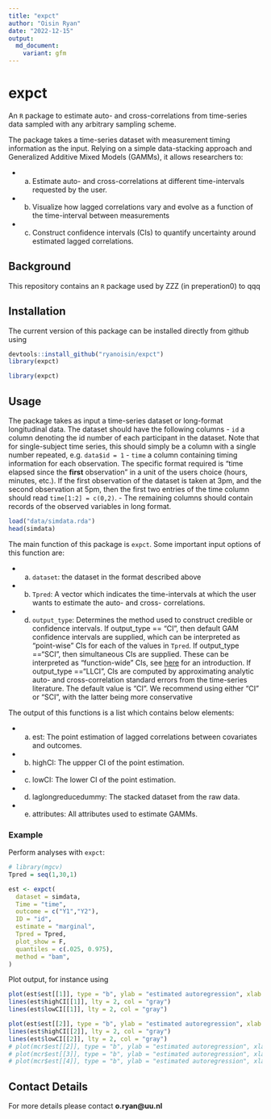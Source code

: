 ---
title: "expct"
author: "Oisin Ryan"
date: "2022-12-15"
output: 
  md_document:
    variant: gfm
---

# expct

An `R` package to estimate auto- and cross-correlations from time-series data sampled with any arbitrary sampling scheme. 

The package takes a time-series dataset with measurement timing information as the input. Relying on a simple data-stacking approach and Generalized Additive Mixed Models (GAMMs), it allows researchers to:

  - a) Estimate auto- and cross-correlations at different time-intervals requested by the user.
  - b) Visualize how lagged correlations vary and evolve as a function of the time-interval between measurements
  - c) Construct confidence intervals (CIs) to quantify uncertainty around estimated lagged correlations.
  
## Background
This repository contains an `R` package used by ZZZ (in preperation0) to qqq

## Installation
The current version of this package can be installed directly from github using
```{r,  eval = F}
devtools::install_github("ryanoisin/expct")
library(expct)
```

```{r,  eval = T, echo = F, message = F}
library(expct)
```

## Usage

The package takes as input a time-series dataset or long-format longitudinal data. The dataset should have the following columns
  - `id` a column denoting the id number of each participant in the dataset. Note that for single-subject time series, this should simply be a column with a single number repeated, e.g. `data$id = 1`
  - `time` a column containing timing information for each observation. The specific format required is "time elapsed since the **first** observation" in a unit of the users choice (hours, minutes, etc.). If the first observation of the dataset is taken at 3pm, and the second observation at 5pm, then the first two entries of the time column should read `time[1:2] = c(0,2)`. 
  - The remaining columns should contain records of the observed variables in long format.
  
```{r}
load("data/simdata.rda")
head(simdata)

```


The main function of this package is `expct`. Some important input options of this function are:

  - a) `dataset`: the dataset in the format described above
  - b) `Tpred`: A vector which indicates the time-intervals at which the user wants to estimate the auto- and cross- correlations. 
  - d) `output_type`: Determines the method used to construct credible or confidence intervals. If output_type == "CI", then default GAM confidence intervals are supplied, which can be interpreted as "point-wise" CIs for each of the values in `Tpred`. If output_type =="SCI", then simultaneous CIs are supplied. These can be interpreted as "function-wide" CIs, see [here](https://fromthebottomoftheheap.net/2016/12/15/simultaneous-interval-revisited/) for an introduction. If output_type =="LLCI", CIs are computed by approximating analytic auto- and cross-correlation standard errors from the time-series literature. The default value is "CI". We recommend using either "CI" or "SCI", with the latter being more conservative
  
The output of this functions is a list which contains below elements:

  - a) est: The point estimation of lagged correlations between covariates and outcomes.
  - b) highCI: The uppper CI of the point estimation.
  - c) lowCI: The lower CI of the point estimation.
  - d) laglongreducedummy: The stacked dataset from the raw data.
  - e) attributes: All attributes used to estimate GAMMs.  


### Example

Perform analyses with `expct`:

```{r, message = F}
# library(mgcv)
Tpred = seq(1,30,1)

est <- expct(
  dataset = simdata,
  Time = "time",
  outcome = c("Y1","Y2"),
  ID = "id",
  estimate = "marginal",
  Tpred = Tpred,
  plot_show = F,
  quantiles = c(.025, 0.975),
  method = "bam",
)
```

Plot output, for instance using
```{r, message = F}
plot(est$est[[1]], type = "b", ylab = "estimated autoregression", xlab = "time diff", main = "Autoregression X1")
lines(est$highCI[[1]], lty = 2, col = "gray")
lines(est$lowCI[[1]], lty = 2, col = "gray")

plot(est$est[[2]], type = "b", ylab = "estimated autoregression", xlab = "time diff", main = "Cross-Regression X2 on X1")
lines(est$highCI[[2]], lty = 2, col = "gray")
lines(est$lowCI[[2]], lty = 2, col = "gray")
# plot(mcr$est[[2]], type = "b", ylab = "estimated autoregression", xlab = "time diff", main = "Cross-Regresion")
# plot(mcr$est[[3]], type = "b", ylab = "estimated autoregression", xlab = "time diff", main = "Autoregression X1")
# plot(mcr$est[[4]], type = "b", ylab = "estimated autoregression", xlab = "time diff", main = "Autoregression X1")
```


## Contact Details

For more details please contact **o.ryan@uu.nl**
